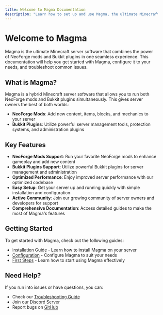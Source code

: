 ```yaml
---
title: Welcome to Magma Documentation
description: "Learn how to set up and use Magma, the ultimate Minecraft server software that combines NeoForge mods and Bukkit plugins."
---
```


# Welcome to Magma

Magma is the ultimate Minecraft server software that combines the power of NeoForge mods and Bukkit plugins in one seamless experience. This documentation will help you get started with Magma, configure it to your needs, and troubleshoot common issues.

## What is Magma?

Magma is a hybrid Minecraft server software that allows you to run both NeoForge mods and Bukkit plugins simultaneously. This gives server owners the best of both worlds:

- **NeoForge Mods**: Add new content, items, blocks, and mechanics to your server
- **Bukkit Plugins**: Utilize powerful server management tools, protection systems, and administration plugins

## Key Features

- **NeoForge Mods Support**: Run your favorite NeoForge mods to enhance gameplay and add new content
- **Bukkit Plugins Support**: Utilize powerful Bukkit plugins for server management and administration
- **Optimized Performance**: Enjoy improved server performance with our optimized codebase
- **Easy Setup**: Get your server up and running quickly with simple installation and configuration
- **Active Community**: Join our growing community of server owners and developers for support
- **Comprehensive Documentation**: Access detailed guides to make the most of Magma's features

## Getting Started

To get started with Magma, check out the following guides:

- [Installation Guide](/docs/getting-started/installation) - Learn how to install Magma on your server
- [Configuration](/docs/getting-started/configuration) - Configure Magma to suit your needs
- [First Steps](/docs/getting-started/first-steps) - Learn how to start using Magma effectively

## Need Help?

If you run into issues or have questions, you can:

- Check our [Troubleshooting Guide](/docs/reference/troubleshooting)
- Join our [Discord Server](https://discord.gg/magma)
- Report bugs on [GitHub](https://github.com/magmafoundation/Magma-Neo)